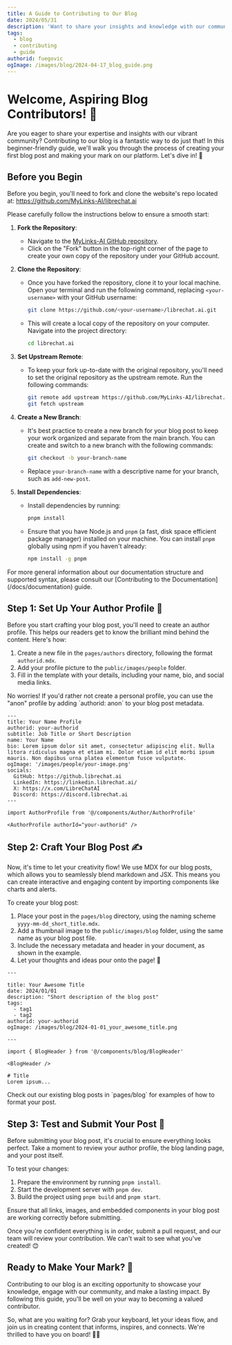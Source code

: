 ```yaml
---
title: A Guide to Contributing to Our Blog
date: 2024/05/31
description: 'Want to share your insights and knowledge with our community? Learn how to contribute to our blog with this step-by-step guide!'
tags:
  - blog
  - contributing
  - guide
authorid: fuegovic
ogImage: /images/blog/2024-04-17_blog_guide.png
---
```



<BlogHeader />

# Welcome, Aspiring Blog Contributors! 🙌

Are you eager to share your expertise and insights with our vibrant community? Contributing to our blog is a fantastic way to do just that! In this beginner-friendly guide, we'll walk you through the process of creating your first blog post and making your mark on our platform. Let's dive in! 🌟

## Before you Begin

Before you begin, you'll need to fork and clone the website's repo located at: https://github.com/MyLinks-AI/librechat.ai

<Callout type="note" title="Detailed instructions" collapsible>

Please carefully follow the instructions below to ensure a smooth start:

1. **Fork the Repository**: 
    - Navigate to the [MyLinks-AI GitHub repository](https://github.com/MyLinks-AI/librechat.ai).
    - Click on the "Fork" button in the top-right corner of the page to create your own copy of the repository under your GitHub account.

2. **Clone the Repository**:
    - Once you have forked the repository, clone it to your local machine. Open your terminal and run the following command, replacing `<your-username>` with your GitHub username:
      ```sh
      git clone https://github.com/<your-username>/librechat.ai.git
      ```
    - This will create a local copy of the repository on your computer. Navigate into the project directory:
      ```sh
      cd librechat.ai
      ```

3. **Set Upstream Remote**:
    - To keep your fork up-to-date with the original repository, you'll need to set the original repository as the upstream remote. Run the following commands:
      ```sh
      git remote add upstream https://github.com/MyLinks-AI/librechat.ai.git
      git fetch upstream
      ```

4. **Create a New Branch**:
    - It's best practice to create a new branch for your blog post to keep your work organized and separate from the main branch. You can create and switch to a new branch with the following commands:
      ```sh
      git checkout -b your-branch-name
      ```
    - Replace `your-branch-name` with a descriptive name for your branch, such as `add-new-post`.

5. **Install Dependencies**:
    - Install dependencies by running:
      ```sh
      pnpm install
      ```
    - Ensure that you have Node.js and `pnpm` (a fast, disk space efficient package manager) installed on your machine. You can install `pnpm` globally using npm if you haven't already:
      ```sh
      npm install -g pnpm
      ```

</Callout>

<Callout type="tip" title="Resources">
For more general information about our documentation structure and supported syntax, please consult our [Contributing to the Documentation](/docs/documentation) guide.
</Callout>

## Step 1: Set Up Your Author Profile 👤

Before you start crafting your blog post, you'll need to create an author profile. This helps our readers get to know the brilliant mind behind the content. Here's how:

1. Create a new file in the `pages/authors` directory, following the format `authorid.mdx`.
2. Add your profile picture to the `public/images/people` folder.
3. Fill in the template with your details, including your name, bio, and social media links.

<Callout title="Prefer to Stay Anonymous?">
  No worries! If you'd rather not create a personal profile, you can use the "anon" profile by adding `authorid: anon` to your blog post metadata.
</Callout>

```mdx filename="authorid.mdx"
---
title: Your Name Profile
authorid: your-authorid
subtitle: Job Title or Short Description
name: Your Name
bio: Lorem ipsum dolor sit amet, consectetur adipiscing elit. Nulla litora ridiculus magna et etiam mi. Dolor etiam id elit morbi ipsum mauris. Non dapibus urna platea elementum fusce vulputate.
ogImage: '/images/people/your-image.png'
socials:
  GitHub: https://github.librechat.ai
  LinkedIn: https://linkedin.librechat.ai/
  X: https://x.com/LibreChatAI
  Discord: https://discord.librechat.ai
---

import AuthorProfile from '@/components/Author/AuthorProfile'

<AuthorProfile authorId="your-authorid" />
```

## Step 2: Craft Your Blog Post ✍️

Now, it's time to let your creativity flow! We use MDX for our blog posts, which allows you to seamlessly blend markdown and JSX. This means you can create interactive and engaging content by importing components like charts and alerts.

To create your blog post:

1. Place your post in the `pages/blog` directory, using the naming scheme `yyyy-mm-dd_short_title.mdx`.
2. Add a thumbnail image to the `public/images/blog` folder, using the same name as your blog post file.
3. Include the necessary metadata and header in your document, as shown in the example.
4. Let your thoughts and ideas pour onto the page! 🎉

```mdx filename="metadata and header"
---

title: Your Awesome Title
date: 2024/01/01
description: "Short description of the blog post"
tags: 
  - tag1 
  - tag2
authorid: your-authorid
ogImage: /images/blog/2024-01-01_your_awesome_title.png

---

import { BlogHeader } from '@/components/blog/BlogHeader'

<BlogHeader />

# Title 
Lorem ipsum...
```

<Callout title="Need Inspiration?">
  Check out our existing blog posts in `pages/blog` for examples of how to format your post.
</Callout>

## Step 3: Test and Submit Your Post 🚀

Before submitting your blog post, it's crucial to ensure everything looks perfect. Take a moment to review your author profile, the blog landing page, and your post itself.

To test your changes:

1. Prepare the environment by running `pnpm install`.
2. Start the development server with `pnpm dev`.
3. Build the project using `pnpm build` and `pnpm start`.

<Callout type="note" title="Testing">
  Ensure that all links, images, and embedded components in your blog post are working correctly before submitting.
</Callout>

Once you're confident everything is in order, submit a pull request, and our team will review your contribution. We can't wait to see what you've created! 😊

## Ready to Make Your Mark? 🎨

Contributing to our blog is an exciting opportunity to showcase your knowledge, engage with our community, and make a lasting impact. By following this guide, you'll be well on your way to becoming a valued contributor.

So, what are you waiting for? Grab your keyboard, let your ideas flow, and join us in creating content that informs, inspires, and connects. We're thrilled to have you on board! 🚀✨

